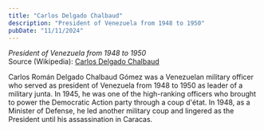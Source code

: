 ```yaml
---
title: "Carlos Delgado Chalbaud"
description: "President of Venezuela from 1948 to 1950"
pubDate: "11/11/2024"
---
```


*President of Venezuela from 1948 to 1950*  
Source (Wikipedia): [Carlos Delgado Chalbaud][1]

Carlos Román Delgado Chalbaud Gómez was a Venezuelan military officer who served as president of Venezuela from 1948 to 1950 as leader of a military junta. In 1945, he was one of the high-ranking officers who brought to power the Democratic Action party through a coup d'état. In 1948, as a Minister of Defense, he led another military coup and lingered as the President until his assassination in Caracas.

[1]: https://en.wikipedia.org/wiki/Carlos_Delgado_Chalbaud
